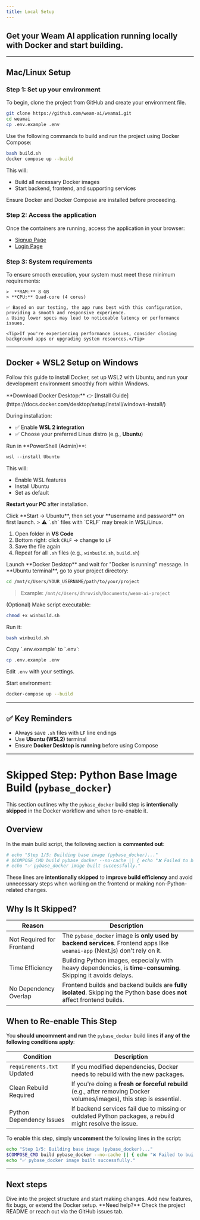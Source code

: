 ```yaml
---
title: Local Setup
---
```


## Get your **Weam AI** application running locally with Docker and start building.

---
## Mac/Linux Setup 

### Step 1: Set up your environment

<AccordionGroup>

<Accordion icon="copy" title="Clone the repository">
To begin, clone the project from GitHub and create your environment file.

```bash
git clone https://github.com/weam-ai/weamai.git
cd weamai
cp .env.example .env
```
</Accordion>

<Accordion icon="rectangle-terminal" title="Build and run with Docker (Mac/Linux)">
Use the following commands to build and run the project using Docker Compose:

```bash
bash build.sh
docker compose up --build
```

This will:
- Build all necessary Docker images
- Start backend, frontend, and supporting services

<Note>Ensure Docker and Docker Compose are installed before proceeding.</Note>
</Accordion>

</AccordionGroup>


### Step 2: Access the application

<AccordionGroup>

<Accordion icon="globe" title="Visit the web interface">
Once the containers are running, access the application in your browser:

- [Signup Page](http://localhost:3000/register)  
- [Login Page](http://localhost:3000/login)
</Accordion>

</AccordionGroup>


### Step 3: System requirements

<AccordionGroup>

  <Accordion icon="terminal" title="Minimum configuration">
    To ensure smooth execution, your system must meet these minimum requirements:

    >  **RAM:** 8 GB  
    > **CPU:** Quad-core (4 cores)

    ✅ Based on our testing, the app runs best with this configuration, providing a smooth and responsive experience.  
    ⚠️ Using lower specs may lead to noticeable latency or performance issues.

    <Tip>If you're experiencing performance issues, consider closing background apps or upgrading system resources.</Tip>
  </Accordion>

</AccordionGroup>

---

## Docker + WSL2 Setup on Windows

Follow this guide to install Docker, set up WSL2 with Ubuntu, and run your development environment smoothly from within Windows.

<AccordionGroup>

<Accordion icon="download" title="1. Install Docker Desktop for Windows">
**Download Docker Desktop:**  
👉 [Install Guide](https://docs.docker.com/desktop/setup/install/windows-install/)

During installation:
- ✅ Enable **WSL 2 integration**
- ✅ Choose your preferred Linux distro (e.g., **Ubuntu**)
</Accordion>

<Accordion icon="terminal" title="2. Install WSL2 with Ubuntu">
Run in **PowerShell (Admin)**:

```powershell
wsl --install Ubuntu
```

This will:
- Enable WSL features
- Install Ubuntu
- Set as default

**Restart your PC** after installation.
</Accordion>

<Accordion icon="window" title="3. Open Ubuntu (WSL2 Terminal)">
Click **Start → Ubuntu**, then set your **username and password** on first launch.
</Accordion>

<Accordion icon="code" title="4. Set VS Code to Use LF Line Endings">
> ⚠️ `.sh` files with `CRLF` may break in WSL/Linux.

1. Open folder in **VS Code**
2. Bottom right: click `CRLF` → change to `LF`
3. Save the file again
4. Repeat for all `.sh` files (e.g., `winbuild.sh`, `build.sh`)
</Accordion>

<Accordion icon="docker" title="5. Ensure Docker Desktop is Running">
Launch **Docker Desktop** and wait for "Docker is running" message.
</Accordion>

<Accordion icon="folder-open" title="6. Navigate to Project from Ubuntu">
In **Ubuntu terminal**, go to your project directory:

```bash
cd /mnt/c/Users/YOUR_USERNAME/path/to/your/project
```

> Example: `/mnt/c/Users/dhruvish/Documents/weam-ai-project`
</Accordion>

<Accordion icon="play" title="7. Run winbuild.sh">
(Optional) Make script executable:

```bash
chmod +x winbuild.sh
```

Run it:

```bash
bash winbuild.sh
```
</Accordion>

<Accordion icon="gear" title="8. Set Environment Variables">
Copy `.env.example` to `.env`:

```bash
cp .env.example .env
```

Edit `.env` with your settings.
</Accordion>

<Accordion icon="rocket" title="9. Run Docker Compose">
Start environment:

```bash
docker-compose up --build
```
</Accordion>

</AccordionGroup>

---

## ✅ Key Reminders

- Always save `.sh` files with `LF` line endings
- Use **Ubuntu (WSL2)** terminal
- Ensure **Docker Desktop is running** before using Compose

---


# Skipped Step: Python Base Image Build (`pybase_docker`)

This section outlines why the `pybase_docker` build step is **intentionally skipped** in the Docker workflow and when to re-enable it.


## Overview

In the main build script, the following section is **commented out**:

```bash
# echo "Step 1/5: Building base image (pybase_docker)..."
# $COMPOSE_CMD build pybase_docker --no-cache || { echo "❌ Failed to build pybase_docker"; exit 1; }
# echo "✅ pybase_docker image built successfully."
```

These lines are **intentionally skipped** to **improve build efficiency** and avoid unnecessary steps when working on the frontend or making non-Python-related changes.

## Why Is It Skipped?

| Reason                       | Description                                                                                                                 |
| ---------------------------- | --------------------------------------------------------------------------------------------------------------------------- |
| Not Required for Frontend | The `pybase_docker` image is **only used by backend services**. Frontend apps like `weamai-app` (Next.js) don't rely on it. |
| Time Efficiency           | Building Python images, especially with heavy dependencies, is **time-consuming**. Skipping it avoids delays.               |
| No Dependency Overlap     | Frontend builds and backend builds are **fully isolated**. Skipping the Python base does **not** affect frontend builds.    |


## When to Re-enable This Step

You **should uncomment and run** the `pybase_docker` build lines **if any of the following conditions apply**:

| Condition                     | Description                                                                                                           |
| ----------------------------- | --------------------------------------------------------------------------------------------------------------------- |
| `requirements.txt` Updated | If you modified dependencies, Docker needs to rebuild with the new packages.                                          |
| Clean Rebuild Required     | If you're doing a **fresh or forceful rebuild** (e.g., after removing Docker volumes/images), this step is essential. |
| Python Dependency Issues   | If backend services fail due to missing or outdated Python packages, a rebuild might resolve the issue.               |

To enable this step, simply **uncomment** the following lines in the script:

```bash
echo "Step 1/5: Building base image (pybase_docker)..."
$COMPOSE_CMD build pybase_docker --no-cache || { echo "❌ Failed to build pybase_docker"; exit 1; }
echo "✅ pybase_docker image built successfully."
```

---

## Next steps

<CardGroup cols={2}>

<Card title="Explore the codebase" icon="folder-open" href="https://github.com/weam-ai/weamai">
  Dive into the project structure and start making changes.
</Card>

<Card title="Contribute or extend" icon="plus" href="https://docs.weam.ai/essentials/contribution">
  Add new features, fix bugs, or extend the Docker setup.
</Card>

</CardGroup>

<Note>
  **Need help?** Check the project README or reach out via the GitHub issues tab.
</Note>
